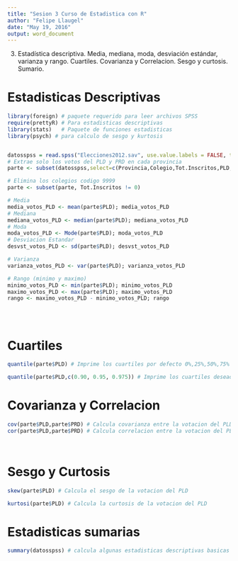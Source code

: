 ```yaml
---
title: "Sesion 3 Curso de Estadistica con R"
author: "Felipe Llaugel"
date: "May 19, 2016"
output: word_document
---
```


3.	Estadística descriptiva. Media, mediana, moda, desviación estándar, varianza y rango. Cuartiles. Covarianza y Correlacion. Sesgo y curtosis. Sumario. 

# Estadisticas Descriptivas

```r

library(foreign) # paquete requerido para leer archivos SPSS
require(prettyR) # Para estadisticas descriptivas
library(stats)   # Paquete de funciones estadisticas
library(psych) # para calculo de sesgo y kurtosis


datosspss = read.spss("Elecciones2012.sav", use.value.labels = FALSE, to.data.frame=TRUE)
# Extrae solo los votos del PLD y PRD en cada provincia
parte <- subset(datosspss,select=c(Provincia,Colegio,Tot.Inscritos,PLD,PRD))

# Elimina los colegios codigo 9999
parte <- subset(parte, Tot.Inscritos != 0)

# Media
media_votos_PLD <- mean(parte$PLD); media_votos_PLD
# Mediana
mediana_votos_PLD <- median(parte$PLD); mediana_votos_PLD
# Moda
moda_votos_PLD <- Mode(parte$PLD); moda_votos_PLD
# Desviacion Estandar
desvst_votos_PLD <- sd(parte$PLD); desvst_votos_PLD

# Varianza 
varianza_votos_PLD <- var(parte$PLD); varianza_votos_PLD

# Rango (minimo y maximo)
minimo_votos_PLD <- min(parte$PLD); minimo_votos_PLD
maximo_votos_PLD <- max(parte$PLD); maximo_votos_PLD
rango <- maximo_votos_PLD - minimo_votos_PLD; rango





```

# Cuartiles

```r

quantile(parte$PLD) # Imprime los cuartiles por defecto 0%,25%,50%,75% y 100%

quantile(parte$PLD,c(0.90, 0.95, 0.975)) # Imprime los cuartiles deseados


```

# Covarianza y Correlacion
```r

cov(parte$PLD,parte$PRD) # Calcula covarianza entre la votacion del PLD y el PRD
cor(parte$PLD,parte$PRD) # Calcula correlacion entre la votacion del PLD y el PRD




```

# Sesgo y Curtosis

```r

skew(parte$PLD) # Calcula el sesgo de la votacion del PLD

kurtosi(parte$PLD) # Calcula la curtosis de la votacion del PLD


```

# Estadisticas sumarias

```r

summary(datosspss) # calcula algunas estadisticas descriptivas basicas de todas las variables

```


